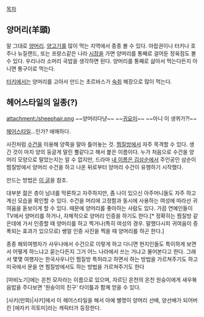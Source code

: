 [[목차]]

== 양머리(羊頭) ==
말 그대로 [[양]]머리. [[양고기]]를 많이 먹는 지역에서 종종 볼 수 있다. 아랍권이나 터키나 호주나 뉴질랜드, 또는 프랑스같은 나라 [[시장]]을 가면 양머리를 통째로 걸어둔 정육점도 볼 수 있다. 우리나라 소머리 국밥을 생각하면 된다. 양머리를 통째로 삶아서 먹는다든지 아니면 통구이로 먹는다.

[[터키]]에서는 양머리를 고아서 만드는 초르바스가 [[숙취]] 해장으로 많이 먹는다.
== 헤어스타일의 일종(?) ==

attachment:/sheephair.png
~~양머리다냥~~ ~~[[귀요미]]~~
~~아니 이 생퀴가?!~~

[[헤어스타일]]...인가? 애매하다.

사진처럼 [[수건]]을 이용해 양쪽을 말아 틀어놓는 것. [[찜질방]]에서 자주 목격할 수 있다. 생긴 것이 마치 양의 둥글게 말린 뿔같다고 해서 붙은 이름이다. 누가 처음으로 수건을 양 머리 모양으로 말았는지는 알 수 없지만, 드라마 [[내 이름은 김삼순]]에서 주인공인 삼순이 찜질방에서 양머리 수건을 하고 나온 뒤로부터 양머리 수건이 유행하기 시작했다.

만드는 방법은 [http://bijoux.egloos.com/2114442 이 글]을 참조.

대부분 젊은 층이 남녀를 막론하고 자주하지만, 좀 나이 있으신 아주머니들도 자주 하고 계신 모습을 확인할 수 있다. 수건을 머리에 고정함과 동시에 사용하는 여성에 따라선 귀여움을 돋보이게 할 수 있다. 때문에 양머리를 좋아하는 사람도 있다. 가끔 연예인들이 TV에서 양머리를 하거나, 자체적으로 양머리 인증을 하기도 한다.[* 정확히는 찜질방 같은데에 가서 인증할 때 양머리를 하고 찍거나(특히 여성의 경우. 말했다시피 귀여움이 증폭되는 효과가 있으므로) 쌩얼 인증 사진을 찍을 때 양머리를 하곤 한다.] 

종종 해외여행자가 사우나에서 수건으로 이렇게 하고 다니면 현지인들도 특이하게 보면서 어떻게 하느냐고 묻는다든지 그거 어느 나라에서 쓰는 거냐고 물어본다고 한다. 그래서 몇몇 여행자는 한국사우나인 찜질방 특허라고 하면서 하는 방법을 가르쳐주기도 하고 미국에서 문을 연 찜질방에서도 하는 방법을 가르쳐주기도 한다

[마비노기]에는 온천 모자라는 이름으로 있으며, 자르딘 온천의 온천 원숭이에게 새우볶음밥을 주다보면 '원숭이의 친구' 타이틀과 함께 얻을 수 있다.

[사키(만화)|사키]에서 이 헤어스타일을 해서 아예 별명이 양머리 선배, 양선배가 되어버린 [에자키 히토미]라는 캐릭터가 등장한다.
